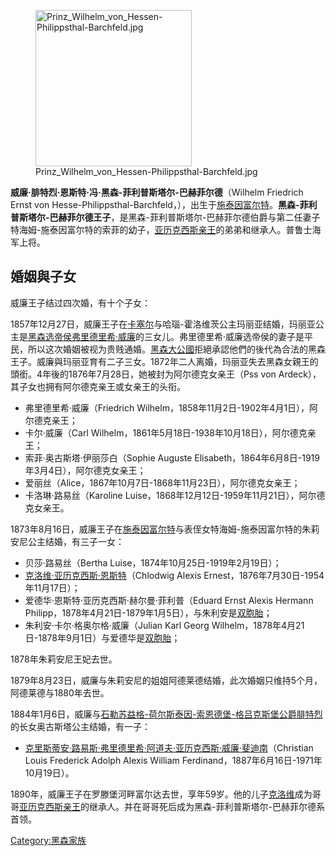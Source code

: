{{Otheruses|黑森-菲利普斯塔爾-巴赫菲爾德的威廉}}
{{expand|time=2015-01-13T10:33:52+00:00}}
{{unreferenced|time=2015-01-13T10:29:01+00:00}}
[[File:Prinz_Wilhelm_von_Hessen-Philippsthal-Barchfeld.jpg|250px]]

'''威廉·腓特烈·恩斯特·冯·黑森-菲利普斯塔尔-巴赫菲尔德'''（Wilhelm Friedrich Ernst von Hesse-Philippsthal-Barchfeld，{{bd|1831年|10月3日|1890年|1月17日}}），出生于[[施泰因富尔特|施泰因富尔特]]。'''黑森-菲利普斯塔尔-巴赫菲尔德王子'''，是黑森-菲利普斯塔尔-巴赫菲尔德伯爵{{le|卡爾 (黑森-菲利普斯塔尔-巴赫菲尔德)|Charles, Landgrave of Hesse-Philippsthal-Barchfeld|卡尔}}与第二任妻子特海姆-施泰因富尔特的索菲的幼子，[[亚历克西斯_(黑森-菲利普斯塔尔-巴赫菲尔德)|亚历克西斯亲王]]的弟弟和继承人。普鲁士海军上将。

==婚姻與子女==
威廉王子结过四次婚，有十个子女：

1857年12月27日，威廉王子在[[卡塞尔|卡塞尔]]与哈瑙-霍洛维茨公主玛丽亚结婚，玛丽亚公主是[[黑森统治者列表|黑森选帝侯]][[弗里德里希·威廉_(黑森选侯)|弗里德里希·威廉]]的三女儿。弗里德里希·威廉选帝侯的妻子是平民，所以这次婚姻被视为贵贱通婚。[[黑森大公國|黑森大公國]]拒絕承認他們的後代為合法的黑森王子。威廉與玛丽亚育有二子三女。1872年二人离婚，玛丽亚失去黑森女親王的頭銜。4年後的1876年7月28日，她被封为阿尔德克女亲王（Pss von Ardeck），其子女也拥有阿尔德克亲王或女亲王的头衔。
*弗里德里希·威廉（Friedrich Wilhelm，1858年11月2日-1902年4月1日），阿尔德克亲王；
*卡尔·威廉（Carl Wilhelm，1861年5月18日-1938年10月18日），阿尔德克亲王；
*索菲·奥古斯塔·伊丽莎白（Sophie Auguste Elisabeth，1864年6月8日-1919年3月4日），阿尔德克女亲王；
*爱丽丝（Alice，1867年10月7日-1868年11月23日），阿尔德克女亲王；
*卡洛琳·路易丝（Karoline Luise，1868年12月12日-1959年11月21日），阿尔德克女亲王。

1873年8月16日，威廉王子在[[施泰因富尔特|施泰因富尔特]]与表侄女特海姆-施泰因富尔特的朱莉安尼公主结婚，有三子一女：
*贝莎·路易丝（Bertha Luise，1874年10月25日-1919年2月19日）；
*[[克洛维_(黑森-菲利普斯塔尔-巴赫菲尔德)|克洛维·亚历克西斯·恩斯特]]（Chlodwig Alexis Ernest，1876年7月30日-1954年11月17日）；
*爱德华·恩斯特·亚历克西斯·赫尔曼·菲利普（Eduard Ernst Alexis Hermann Philipp，1878年4月21日-1879年1月5日），与朱利安是[[双胞胎|双胞胎]]；
*朱利安·卡尔·格奥尔格·威廉（Julian Karl Georg Wilhelm，1878年4月21日-1878年9月1日）与爱德华是[[双胞胎|双胞胎]]；

1878年朱莉安尼王妃去世。

1879年8月23日，威廉与朱莉安尼的姐姐阿德莱德结婚，此次婚姻只维持5个月，阿德莱德与1880年去世。

1884年1月6日，威廉与[[石勒苏益格-荷尔斯泰因统治者列表|石勒苏益格-荷尔斯泰因-索恩德堡-格吕克斯堡公爵]][[腓特烈_(石勒苏益格-荷尔斯泰因-索恩德堡-格吕克斯堡公爵)|腓特烈]]的长女奥古斯塔公主结婚，有一子：
*[[克里斯蒂安王子_(黑森-菲利普斯塔尔-巴赫菲尔德)|克里斯蒂安·路易斯·弗里德里希·阿道夫·亚历克西斯·威廉·斐迪南]]（Christian Louis Frederick Adolph Alexis William Ferdinand，1887年6月16日-1971年10月19日）。

1890年，威廉王子在罗滕堡河畔富尔达去世，享年59岁。他的儿子[[克洛维_(黑森-菲利普斯塔尔-巴赫菲尔德)|克洛维]]成为哥哥[[亚历克西斯_(黑森-菲利普斯塔尔-巴赫菲尔德)|亚历克西斯亲王]]的继承人。并在哥哥死后成为黑森-菲利普斯塔尔-巴赫菲尔德系首领。

[[Category:黑森家族|Category:黑森家族]]
